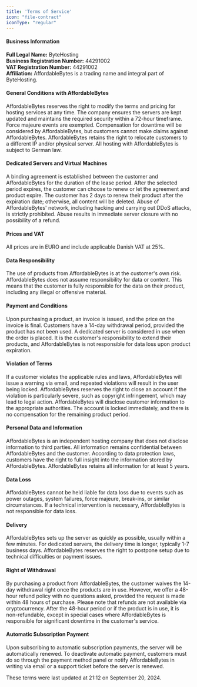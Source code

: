 ```yaml
---
title: 'Terms of Service'
icon: "file-contract"
iconType: "regular"
---
```


#### Business Information
**Full Legal Name:** ByteHosting  
**Business Registration Number:** 44291002  
**VAT Registration Number:** 44291002  
**Affiliation:** AffordableBytes is a trading name and integral part of ByteHosting. 


#### General Conditions with AffordableBytes
AffordableBytes reserves the right to modify the terms and pricing for hosting services at any time. The company ensures the servers are kept updated and maintains the required security within a 72-hour timeframe. Force majeure events are exempted. Compensation for downtime will be considered by AffordableBytes, but customers cannot make claims against AffordableBytes. AffordableBytes retains the right to relocate customers to a different IP and/or physical server. All hosting with AffordableBytes is subject to German law.


#### Dedicated Servers and Virtual Machines
A binding agreement is established between the customer and AffordableBytes for the duration of the lease period. After the selected period expires, the customer can choose to renew or let the agreement and product expire. The customer has 2 days to renew their product after the expiration date; otherwise, all content will be deleted. Abuse of AffordableBytes' network, including hacking and carrying out DDoS attacks, is strictly prohibited. Abuse results in immediate server closure with no possibility of a refund.


#### Prices and VAT
All prices are in EURO and include applicable Danish VAT at 25%.


#### Data Responsibility
The use of products from AffordableBytes is at the customer's own risk. AffordableBytes does not assume responsibility for data or content. This means that the customer is fully responsible for the data on their product, including any illegal or offensive material.


#### Payment and Conditions
Upon purchasing a product, an invoice is issued, and the price on the invoice is final. Customers have a 14-day withdrawal period, provided the product has not been used. A dedicated server is considered in use when the order is placed. It is the customer's responsibility to extend their products, and AffordableBytes is not responsible for data loss upon product expiration.


#### Violation of Terms
If a customer violates the applicable rules and laws, AffordableBytes will issue a warning via email, and repeated violations will result in the user being locked. AffordableBytes reserves the right to close an account if the violation is particularly severe, such as copyright infringement, which may lead to legal action. AffordableBytes will disclose customer information to the appropriate authorities. The account is locked immediately, and there is no compensation for the remaining product period.


#### Personal Data and Information
AffordableBytes is an independent hosting company that does not disclose information to third parties. All information remains confidential between AffordableBytes and the customer. According to data protection laws, customers have the right to full insight into the information stored by AffordableBytes. AffordableBytes retains all information for at least 5 years.


#### Data Loss
AffordableBytes cannot be held liable for data loss due to events such as power outages, system failures, force majeure, break-ins, or similar circumstances. If a technical intervention is necessary, AffordableBytes is not responsible for data loss.


#### Delivery
AffordableBytes sets up the server as quickly as possible, usually within a few minutes. For dedicated servers, the delivery time is longer, typically 1-7 business days. AffordableBytes reserves the right to postpone setup due to technical difficulties or payment issues.


#### Right of Withdrawal
By purchasing a product from AffordableBytes, the customer waives the 14-day withdrawal right once the products are in use. However, we offer a 48-hour refund policy with no questions asked, provided the request is made within 48 hours of purchase. Please note that refunds are not available via cryptocurrency. After the 48-hour period or if the product is in use, it is non-refundable, except in special cases where AffordableBytes is responsible for significant downtime in the customer's service.


#### Automatic Subscription Payment
Upon subscribing to automatic subscription payments, the server will be automatically renewed. To deactivate automatic payment, customers must do so through the payment method panel or notify AffordableBytes in writing via email or a support ticket before the server is renewed.


These terms were last updated at 21:12 on September 20, 2024.